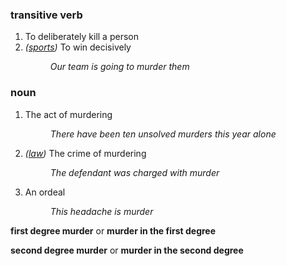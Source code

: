 === transitive verb ===

# To deliberately kill a person
# ''([[sports]])'' To win decisively
#: ''Our team is going to murder them''

=== noun ===

# The act of murdering
#: ''There have been ten unsolved murders this year alone''
# ''([[law]])'' The crime of murdering
#: ''The defendant was charged with murder''
# An ordeal
#: ''This headache is murder''


'''first degree murder''' or '''murder in the first degree'''

'''second degree murder''' or '''murder in the second degree'''